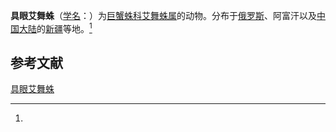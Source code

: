 {{Speciesbox
| name = 具眼艾舞蛛
| status = 
| status_system = 
| image = 
| genus = Eusparassus
| species = oculatus
| authority = (Kroneberg, 1875)<ref name='id14442'>{{cite web| url =http://www.bioinfo.cn/db05/BjdwSpecies.php?action=view&id=14442| title =具眼艾舞蛛| work =《中国动物物种编目数据库》| publisher =中国科学院微生物研究所| author =中国科学院动物研究所| accessdate =2009-04-28| deadurl =yes| archiveurl =https://web.archive.org/web/20160305022922/http://www.bioinfo.cn/db05/BjdwSpecies.php?action=view&id=14442| archivedate =2016-03-05}}</ref>
}}

'''具眼艾舞蛛'''（[[学名|学名]]：{{lang|la|''Eusparassus oculatus''}}）为[[巨蟹蛛科|巨蟹蛛科]][[艾舞蛛属|艾舞蛛属]]的动物。分布于[[俄罗斯|俄罗斯]]、阿富汗以及[[中国大陆|中国大陆]]的[[新疆|新疆]]等地。<ref name='id14442'/>

== 参考文献 ==
{{reflist}}

{{Wikispecies|Eusparassus oculatus}}
{{Taxonbar|from=Q4122068}}

[[Category:艾舞蛛属|具眼艾舞蛛]]


{{蜘蛛小作品}}